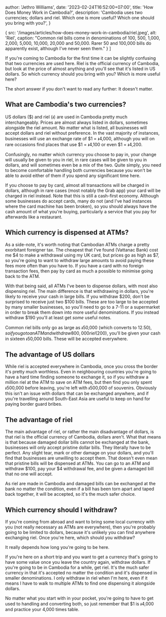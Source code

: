 
  author: 'Jethro Williams',
  date: '2023-02-24T16:52:00+07:00',
  title: 'How Does Money Work in Cambodia?',
  description: 'Cambodia uses two currencies; dollars and riel. Which one is more useful? Which one should you bring with you?',
}

  {
    src: '/images/articles/how-does-money-work-in-cambodia/riel.jpeg',
    alt: 'Riel',
    caption: "Common riel bills come in denominations of 100, 500, 1,000, 2,000, 5,000, 10,000, 20,000 and 50,000. Rarer 50 and 100,000 bills do apparently exist, although I've never seen them."
  }
]


If you're coming to Cambodia for the first time it can be slightly confusing that two currencies are used here. Riel is the official currency of Cambodia, but look at the price of almost anything and you'll see that it's listed in US dollars. So which currency should you bring with you? Which is more useful here?

The short answer if you don't want to read any further: It doesn't matter.

## What are Cambodia's two currencies?

US dollars ($) and riel (៛) are used in Cambodia pretty much interchangeably. Prices are almost always listed in dollars, sometimes alongside the riel amount. No matter what is listed, all businesses will accept dollars and riel without preference. In the vast majority of instances, businesses will use an exchange rate of $1 = ៛4,000, although you will on rare occasions find places that use $1 = ៛4,100 or even $1 = ៛4,200.

Confusingly, no matter which currency you choose to pay in, your change will usually be given to you in riel, in rare cases will be given to you in dollars, and will sometimes even be a mix of the two. Quite simply, you need to become comfortable handling both currencies because you won't be able to avoid either of them if you spend any significant time here.

If you choose to pay by card, almost all transactions will be charged in dollars, although in rare cases (most notably the Grab app) your card will be charged in riel instead. Note that this is still a cash-first economy. Although some businesses do accept cards, many do not (and I've had instances where the card machine has been broken), so you should always have the cash amount of what you're buying, particularly a service that you pay for afterwards like a restaurant.

## Which currency is dispensed at ATMs?

As a side-note, it's worth noting that Cambodian ATMs charge a pretty exorbitant foreigner tax. The cheapest that I've found (Vattanac Bank) cost me $4 to make a withdrawal using my UK card, but prices go as high as $7, so you're going to want to withdraw large amounts to avoid paying these fees more often than you have to. If you have a card with no foreign transaction fees, then pay by card as much a possible to minimise going back to the ATM.

With that being said, all ATMs I've been to dispense dollars, with most also dispensing riel. The main difference is that withdrawing in dollars, you're likely to receive your cash in large bills. If you withdraw $200, don't be surprised to receive just two $100 bills. These are too large to be accepted by many smaller businesses, so you'll need to go to a 7-11 or a supermarket in order to break them down into more useful denominations. If you instead withdraw $190 you'll at least get _some_ useful notes.

Common riel bills only go as large as ៛50,000 (which converts to $12.50), so if you go to an ATM and withdraw 800,000 riel ($200), you'll be given your cash in sixteen ៛50,000 bills. These will be accepted everywhere.

## The advantage of US dollars

While riel is accepted everywhere in Cambodia, once you cross the border it's pretty much worthless. Even in neighbouring countries you're going to have a hard time finding someone to exchange it, so if you withdraw a million riel at the ATM to save on ATM fees, but then find you only spent ៛500,000 before leaving, you're left with ៛500,000 of souvenirs. Obviously this isn't an issue with dollars that can be exchanged anywhere, and if you're travelling around South-East Asia are useful to keep on hand for paying border guard bribes.

## The advantage of riel

The main advantage of riel, or rather the main disadvantage of dollars, is that riel is the official currency of Cambodia, dollars aren't. What that means is that because damaged dollar bills cannot be exchanged at the bank, businesses will only accept pristine dollar bills. They literally have to be perfect. Any slight tear, mark or other damage on your dollars, and you'll find that businesses are unwilling to accept them. That doesn't even mean that pristine bills will be dispensed at ATMs. You can go to an ATM and withdraw $100, pay your $4 withdrawal fee, and be given a damaged bill that no one will accept.

As riel are made in Cambodia and damaged bills can be exchanged at the bank no matter the condition, even if a bill has been torn apart and taped back together, it will be accepted, so it's the much safer choice.

## Which currency should I withdraw?

If you're coming from abroad and want to bring some local currency with you (not really necessary as ATMs are everywhere), then you're probably going to be limited to dollars, because it's unlikely you can find anywhere exchanging riel. Once you're here, which should you withdraw?

It really depends how long you're going to be here.

If you're here on a short trip and you want to get a currency that's going to have some value once you leave the country again, withdraw dollars. If you're going to be in Cambodia for a while, get riel. It's the much safer currency in that it's accepted no matter the condition and it's dispensed in smaller denominations. I only withdraw in riel when I'm here, even if it means I have to walk to multiple ATMs to find one dispensing it alongside dollars.

No matter what you start with in your pocket, you're going to have to get used to handling and converting both, so just remember that $1 is ៛4,000 and practice your 4,000 times table.

<ImageGallery images={rielImages} />
